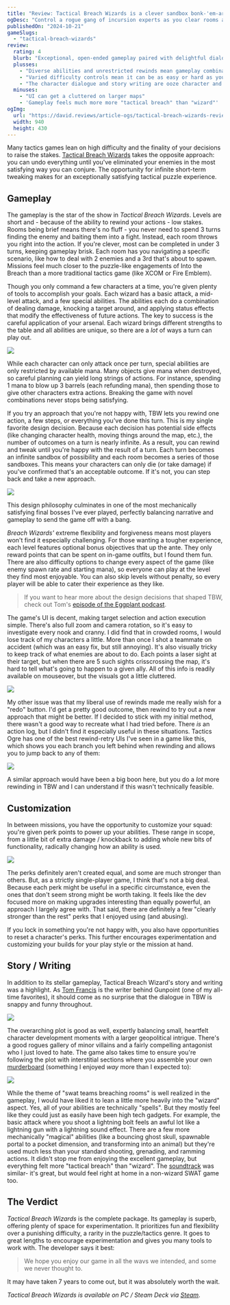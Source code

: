 ```yaml
---
title: "Review: Tactical Breach Wizards is a clever sandbox bonk-'em-around"
ogDesc: "Control a rogue gang of incursion experts as you clear rooms and send people careening through windows."
publishedOn: "2024-10-21"
gameSlugs:
  - "tactical-breach-wizards"
review:
  rating: 4
  blurb: "Exceptional, open-ended gameplay paired with delightful dialogue and story."
  plusses:
    - "Diverse abilities and unrestricted rewinds mean gameplay combinations are limitless"
    - "Varied difficulty controls mean it can be as easy or hard as you want"
    - "The character dialogue and story writing are ooze character and wit"
  minuses:
    - "UI can get a cluttered on larger maps"
    - 'Gameplay feels much more more "tactical breach" than "wizard"'
ogImg:
  url: "https://david.reviews/article-ogs/tactical-breach-wizards-review.png"
  width: 940
  height: 430
---
```



Many tactics games lean on high difficulty and the finality of your decisions to raise the stakes. [Tactical Breach Wizards](https://store.steampowered.com/app/1043810/Tactical_Breach_Wizards/) takes the opposite approach: you can undo everything until you've eliminated your enemies in the most satisfying way you can conjure. The opportunity for infinite short-term tweaking makes for an exceptionally satisfying tactical puzzle experience.

<YoutubeEmbed youtubeId="ILThlN_-uGg" />

## Gameplay

The gameplay is the star of the show in _Tactical Breach Wizards_. Levels are short and - because of the ability to rewind your actions - low stakes. Rooms being brief means there's no fluff - you never need to spend 3 turns finding the enemy and baiting them into a fight. Instead, each room throws you right into the action. If you're clever, most can be completed in under 3 turns, keeping gameplay brisk. Each room has you navigating a specific scenario, like how to deal with 2 enemies and a 3rd that's about to spawn. Missions feel much closer to the puzzle-like engagements of <RoundedLink href="/games/into-the-breach/">Into the Breach</RoundedLink> than a more traditional tactics game (like <RoundedLink href="/games/xcom-enemy-unknown/">XCOM</RoundedLink> or <RoundedLink href="/games/fire-emblem-three-houses/">Fire Emblem</RoundedLink>).

Though you only command a few characters at a time, you're given plenty of tools to accomplish your goals. Each wizard has a basic attack, a mid-level attack, and a few special abilities. The abilities each do a combination of dealing damage, knocking a target around, and applying status effects that modify the effectiveness of future actions. The key to success is the careful application of your arsenal. Each wizard brings different strengths to the table and all abilities are unique, so there are a _lot_ of ways a turn can play out.

![](../images/tactical-breach-wizards-review/abilities.png)

While each character can only attack once per turn, special abilities are only restricted by available mana. Many objects give mana when destroyed, so careful planning can yield long strings of actions. For instance, spending 1 mana to blow up 3 barrels (each refunding mana), then spending those to give other characters extra actions. Breaking the game with novel combinations never stops being satisfying.

If you try an approach that you're not happy with, TBW lets you rewind one action, a few steps, or everything you've done this turn. This is my single favorite design decision. Because each decision has potential side effects (like changing character health, moving things around the map, etc.), the number of outcomes on a turn is nearly infinite. As a result, you can rewind and tweak until you're happy with the result of a turn. Each turn becomes an infinite sandbox of possibility and each room becomes a series of those sandboxes. This means your characters can only die (or take damage) if you've confirmed that's an acceptable outcome. If it's not, you can step back and take a new approach.

![](../images/tactical-breach-wizards-review/doctor-strange-all-outcomes.gif)

This design philosophy culminates in one of the most mechanically satisfying final bosses I've ever played, perfectly balancing narrative and gameplay to send the game off with a bang.

_Breach Wizards'_ extreme flexibility and forgiveness means most players won't find it especially challenging. For those wanting a tougher experience, each level features optional bonus objectives that up the ante. They only reward points that can be spent on in-game outfits, but I found them fun. There are also difficulty options to change every aspect of the game (like enemy spawn rate and starting mana), so everyone can play at the level they find most enjoyable. You can also skip levels without penalty, so every player will be able to cater their experience as they like.

> If you want to hear more about the design decisions that shaped TBW, check out Tom's [episode of the Eggplant podcast](https://eggplant.show/43-a-window-into-narrative-systems-with-tom-francis).

The game's UI is decent, making target selection and action execution simple. There's also full zoom and camera rotation, so it's easy to investigate every nook and cranny. I did find that in crowded rooms, I would lose track of my characters a little. More than once I shot a teammate on accident (which was an easy fix, but still annoying). It's also visually tricky to keep track of what enemies are about to do. Each points a laser sight at their target, but when there are 5 such sights crisscrossing the map, it's hard to tell what's going to happen to a given ally. All of this info is readily available on mouseover, but the visuals got a little cluttered.

![](../images/tactical-breach-wizards-review/cluttered.jpg)

My other issue was that my liberal use of rewinds made me really wish for a "redo" button. I'd get a pretty good outcome, then rewind to try out a new approach that might be better. If I decided to stick with my initial method, there wasn't a good way to recreate what I had tried before. There _is_ an action log, but I didn't find it especially useful in these situations. <RoundedLink href="/games/tactics-ogre-reborn/">Tactics Ogre</RoundedLink> has one of the best rewind-retry UIs I've seen in a game like this, which shows you each branch you left behind when rewinding and allows you to jump back to any of them:

![](../images/tactical-breach-wizards-review/tactics-ogre-chariot.jpg)

A similar approach would have been a big boon here, but you do a _lot_ more rewinding in TBW and I can understand if this wasn't technically feasible.

## Customization

In between missions, you have the opportunity to customize your squad: you're given perk points to power up your abilities. These range in scope, from a little bit of extra damage / knockback to adding whole new bits of functionality, radically changing how an ability is used.

![](../images/tactical-breach-wizards-review/perks.png)

The perks definitely aren't created equal, and some are much stronger than others. But, as a strictly single-player game, I think that's not a big deal. Because each perk might be useful in a specific circumstance, even the ones that don't seem strong might be worth taking. It feels like the dev focused more on making upgrades interesting than equally powerful, an approach I largely agree with. That said, there are definitely a few "clearly stronger than the rest" perks that I enjoyed using (and abusing).

If you lock in something you're not happy with, you also have opportunities to reset a character's perks. This further encourages experimentation and customizing your builds for your play style or the mission at hand.

## Story / Writing

In addition to its stellar gameplay, Tactical Breach Wizard's story and writing was a highlight. As [Tom Francis](https://www.pentadact.com/) is the writer behind <RoundedLink href="/games/gunpoint/">Gunpoint</RoundedLink> (one of my all-time favorites), it should come as no surprise that the dialogue in TBW is snappy and funny throughout.

![](../images/tactical-breach-wizards-review/comment.jpg)

The overarching plot is good as well, expertly balancing small, heartfelt character development moments with a larger geopolitical intrigue. There's a good rogues gallery of minor villains and a fairly compelling antagonist who I just loved to hate. The game also takes time to ensure you're following the plot with interstitial sections where you assemble your own [murderboard](https://www.youtube.com/watch?v=wpTFcVQOTqI) (something I enjoyed _way_ more than I expected to):

![](../images/tactical-breach-wizards-review/murderboard.jpg)

While the theme of "swat teams breaching rooms" is well realized in the gameplay, I would have liked it to lean a little more heavily into the "wizard" aspect. Yes, all of your abilities are technically "spells". But they mostly feel like they could just as easily have been high tech gadgets. For example, the basic attack where you shoot a lightning bolt feels an awful lot like a lightning gun with a lightning sound effect. There are a few more mechanically "magical" abilities (like a bouncing ghost skull, spawnable portal to a pocket dimension, and transforming into an animal) but they're used much less than your standard shooting, grenading, and ramming actions. It didn't stop me from enjoying the excellent gameplay, but everything felt more "tactical breach" than "wizard". The [soundtrack](https://robertgregoryarzola.bandcamp.com/album/tactical-breach-wizards-original-game-soundtrack?from=discover_page) was similar- it's great, but would feel right at home in a non-wizard SWAT game too.

## The Verdict

_Tactical Breach Wizards_ is the complete package. Its gameplay is superb, offering plenty of space for experimentation. It prioritizes fun and flexibility over a punishing difficulty, a rarity in the puzzle/tactics genre. It goes to great lengths to encourage experimentation and gives you many tools to work with. The developer says it best:

> We hope you enjoy our game in all the wavs we intended, and some we never thought to.

It may have taken 7 years to come out, but it was absolutely worth the wait.

<ReviewSummary review={props.frontmatter.review} />

_<RoundedLink href="/games/tactical-breach-wizards/">Tactical Breach Wizards</RoundedLink> is available on PC / Steam Deck via [Steam](https://store.steampowered.com/app/1043810/Tactical_Breach_Wizards/)_.
